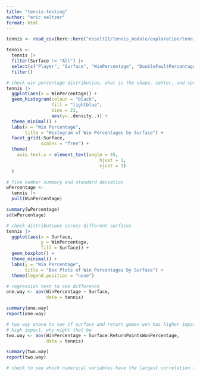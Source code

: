 ```yaml
---
title: "tennis-testing"
author: "eric seltzer"
format: html
---
```


```r
tennis <- read_csv(here::here("esselt21/tennis_module/exploration/tennis.csv"))
```

```r
tennis <-
  tennis |>
  filter(Surface != "All") |>
  select(c("Player", "Surface", "WinPercentage", "DoubleFaultPercentage", "ReturnPointsWonPercentage")) |>
  filter()
```

```r
# check win percentage distribution, what is the shape, center, and spread
tennis |>
  ggplot(aes(x = WinPercentage)) +
  geom_histogram(colour = "black",
                 fill = "lightblue",
                 bins = 23,
                 aes(y=..density..)) +
  theme_minimal() +
  labs(x = "Win Percentage",
       title = "Histogram of Win Percentages by Surface") +
  facet_grid(~Surface,
             scales = "free") +
  theme(
    axis.text.x = element_text(angle = 45,
                                   hjust = 1,
                                   vjust = 1)
  )
```

```r
# five number summary and standard deviation
wPercentage <-
  tennis |>
  pull(WinPercentage)

summary(wPercentage)
sd(wPercentage)
```

```r
# check distributions across different surfaces
tennis |>
  ggplot(aes(x = Surface,
             y = WinPercentage,
             fill = Surface)) +
  geom_boxplot() +
  theme_minimal() +
  labs(y = "Win Percentage",
       title = "Box Plots of Win Percentages by Surface") +
  theme(legend.position = "none")
```

```r
# regression test to see difference 
one.way <- aov(WinPercentage ~ Surface,
               data = tennis)

summary(one.way)
report(one.way)
```

```r
# two way anova to see if surface and return games won has higher impact
# high impact, why might that be
two.way <- aov(WinPercentage ~ Surface:ReturnPointsWonPercentage,
               data = tennis)

summary(two.way)
report(two.way)
```

```r
# check to see which numerical variables have the largest correlation to win percentage
```

